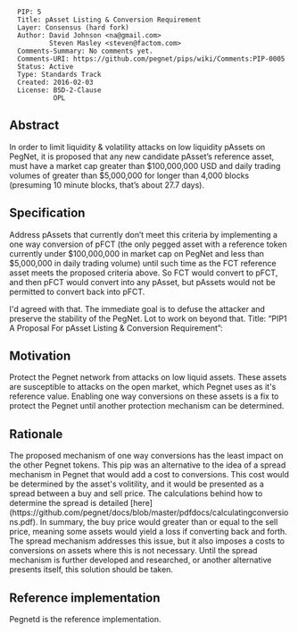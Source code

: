 
<pre>
  PIP: 5
  Title: pAsset Listing & Conversion Requirement
  Layer: Consensus (hard fork)
  Author: David Johnson <na@gmail.com>
          Steven Masley <steven@factom.com>
  Comments-Summary: No comments yet.
  Comments-URI: https://github.com/pegnet/pips/wiki/Comments:PIP-0005
  Status: Active
  Type: Standards Track
  Created: 2016-02-03
  License: BSD-2-Clause
           OPL
</pre>

==Abstract==

In order to limit liquidity & volatility attacks on low liquidity pAssets on PegNet, it is proposed that any new candidate pAsset’s reference asset, must have a market cap greater than $100,000,000 USD and daily trading volumes of greater than $5,000,000 for longer than 4,000 blocks (presuming 10 minute blocks, that’s about 27.7 days).

==Specification==

Address pAssets that currently don’t meet this criteria by implementing a one way conversion of pFCT (the only pegged asset with a reference token currently under $100,000,000 in market cap on PegNet and less than $5,000,000 in daily trading volume) until such time as the FCT reference asset meets the proposed criteria above. So FCT would convert to pFCT, and then pFCT would convert into any pAsset, but pAssets would not be permitted to convert back into pFCT. 


I'd agreed with that. The immediate goal is to defuse the attacker and preserve the stability of the PegNet. Lot to work on beyond that.
Title: “PIP1 A Proposal For pAsset Listing & Conversion Requirement”: 



==Motivation==

Protect the Pegnet network from attacks on low liquid assets. These assets are susceptible to attacks on the open market, which Pegnet uses as it's reference value. Enabling one way conversions on these assets is a fix to protect the Pegnet until another protection mechanism can be determined. 

==Rationale==

The proposed mechanism of one way conversions has the least impact on the other Pegnet tokens. This pip was an alternative to the idea of a spread mechanism in Pegnet that would add a cost to conversions. This cost would be determined by the asset's volitility, and it would be presented as a spread between a buy and sell price. The calculations behind how to determine the spread is detailed [here](https://github.com/pegnet/docs/blob/master/pdfdocs/calculatingconversions.pdf). In summary, the buy price would greater than or equal to the sell price, meaning some assets would yield a loss if converting back and forth. The spread mechanism addresses this issue, but it also imposes a costs to conversions on assets where this is not necessary. Until the spread mechanism is further developed and researched, or another alternative presents itself, this solution should be taken.

==Reference implementation== 

Pegnetd is the reference implementation.